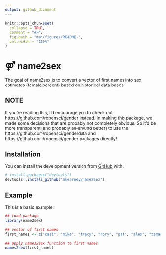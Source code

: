 ```yaml
---
output: github_document
---
```


<!-- README.md is generated from README.Rmd. Please edit that file -->

```r
knitr::opts_chunk$set(
  collapse = TRUE,
  comment = "#>",
  fig.path = "man/figures/README-",
  out.width = "100%"
)
```
# ⚤ name2sex

The goal of name2sex is to convert a vector of first names into sex estimates (female percent) based on historical data bases.

## NOTE

If you're reading this, I'd encourage you to check out https://github.com/ropensci/gender instead. In making this package, we made some decisions that are probably not completely obvious. So it'd be more transparent [and probably all-around better] to use the https://github.com/ropensci/genderdata and https://github.com/ropensci/gender packages directly!

## Installation

You can install the development version from [GitHub](https://github.com/) with:

``` r
# install.packages("devtools")
devtools::install_github("mkearney/name2sex")
```
## Example

This is a basic example:

```r
## load package
library(name2sex)

## vector of first names
first_names <- c("casi", "mike", "tracy", "rory", "pat", "alex", "tamar")

## apply names2sex function to first names
names2sex(first_names)
```
